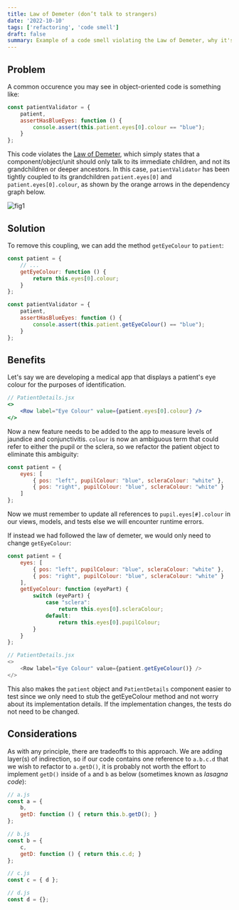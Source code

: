 ```yaml
---
title: Law of Demeter (don’t talk to strangers)
date: '2022-10-10'
tags: ['refactoring', 'code smell']
draft: false
summary: Example of a code smell violating the Law of Demeter, why it's bad, and how to fix it.
---
```


## Problem

A common occurence you may see in object-oriented code is something like:

```js
const patientValidator = {
    patient,
    assertHasBlueEyes: function () {
        console.assert(this.patient.eyes[0].colour == "blue");
    } 
};
```

This code violates the [Law of Demeter](https://en.wikipedia.org/wiki/Law_of_Demeter), which simply states that a component/object/unit should only talk to its immediate children, and not its grandchildren or deeper ancestors. In this case, `patientValidator` has been tightly coupled to its grandchildren `patient.eyes[0]` and `patient.eyes[0].colour`, as shown by the orange arrows in the dependency graph below.

![fig1](/static/images/law-of-demeter/fig1.png)

## Solution

To remove this coupling, we can add the method `getEyeColour` to `patient`:

```js
const patient = {
    // ...
    getEyeColour: function () {
        return this.eyes[0].colour;
    }
};

const patientValidator = {
    patient,
    assertHasBlueEyes: function () {
        console.assert(this.patient.getEyeColour() == "blue");
    } 
};
```

## Benefits

Let's say we are developing a medical app that displays a patient's eye colour for the purposes of identification.

```jsx
// PatientDetails.jsx
<>
    <Row label="Eye Colour" value={patient.eyes[0].colour} />
</>
```

Now a new feature needs to be added to the app to measure levels of jaundice and conjunctivitis. `colour` is now an ambiguous term that could refer to either the pupil or the sclera, so we refactor the patient object to eliminate this ambiguity:

```js
const patient = {
    eyes: [
        { pos: "left", pupilColour: "blue", scleraColour: "white" },
        { pos: "right", pupilColour: "blue", scleraColour: "white" }
    ]
};
```

Now we must remember to update all references to `pupil.eyes[#].colour` in our views, models, and tests else we will encounter runtime errors.

If instead we had followed the law of demeter, we would only need to change `getEyeColour`:

```js
const patient = {
    eyes: [
        { pos: "left", pupilColour: "blue", scleraColour: "white" },
        { pos: "right", pupilColour: "blue", scleraColour: "white" }
    ],
    getEyeColour: function (eyePart) {
        switch (eyePart) {
            case "sclera":
                return this.eyes[0].scleraColour;
            default:
                return this.eyes[0].pupilColour;
        }
    }
};

// PatientDetails.jsx
<>
    <Row label="Eye Colour" value={patient.getEyeColour()} />
</>
```
This also makes the `patient` object and `PatientDetails` component easier to test since we only need to stub the getEyeColour method and not worry about its implementation details. If the implementation changes, the tests do not need to be changed.

## Considerations
As with any principle, there are tradeoffs to this approach. We are adding layer(s) of indirection, so if our code contains one reference to `a.b.c.d` that we wish to refactor to `a.getD()`, it is probably not worth the effort to implement `getD()` inside of `a` and `b` as below (sometimes known as *lasagna code*):

```js
// a.js
const a = {
    b,
    getD: function () { return this.b.getD(); } 
};

// b.js
const b = { 
    c,
    getD: function () { return this.c.d; } 
};

// c.js
const c = { d };

// d.js
const d = {};
```